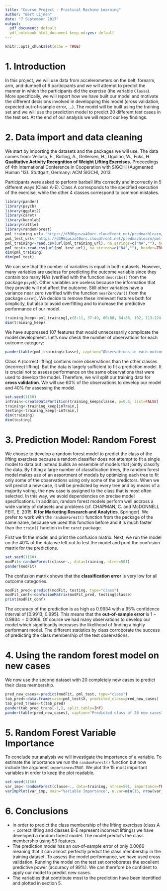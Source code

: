 ---
title: "Course Project - Practical Machine Learning"
author: "Bert Lijnen"
date: "7 September 2017"
output:
  pdf_document: default
  pdf_notebook html_document keep_md:yes: default
---

```{r setup, include=FALSE}
knitr::opts_chunk$set(echo = TRUE)
```

# 1. Introduction

In this project, we will use data from accelerometers on the belt, forearm, arm, and dumbell of 6 participants and we will attempt to predict the manner in which the participants did the exercise (the variable `Classe`). More specifically, we will report how we have built our model and motivate the different decisions involved in developping this model (cross validation, expected out-of-sample error, ...). The model will be built using the training set and we will use the prediction model to predict 20 different test cases in the test set. At the end of our analysis we will report our key findings. 

# 2. Data import and data cleaning

We start by importing the datasets and the packages we will use. The data comes from: 
Velloso, E., Bulling, A., Gellersen, H., Ugulino, W., Fuks, H. **Qualitative Activity Recognition of Weight Lifting Exercises.** Proceedings of 4th International Conference in Cooperation with SIGCHI (Augmented Human '13). Stuttgart, Germany: ACM SIGCHI, 2013.

Participants were asked to perform barbell lifts correctly and incorrectly in 5 different ways (Class A-E). Class A corresponds to the specified execution of the exercise, while the other 4 classes correspond to common mistakes. 

```{r message=FALSE, warning=FALSE, comment=NA}
library(pander)
library(psych)
library(ggplot2)
library(caret)
library(kernlab)
library(rattle)
library(randomForest)
pml_training_url<-"https://d396qusza40orc.cloudfront.net/predmachlearn/pml-training.csv"
pml_test_url<-"https://d396qusza40orc.cloudfront.net/predmachlearn/pml-testing.csv"
pml_training<-read.csv(url(pml_training_url), na.strings=c("NA",""), header=TRUE)
pml_test<-read.csv(url(pml_test_url), na.strings=c("NA",""), header=TRUE)
dim(pml_training)
dim(pml_test)
```

We can see that the number of variables is equal in both datasets. However, many variables are useless for predicting the outcome variable since they contain too many NAs (verified with the function `describe()` from the package `psych`). Other variables are useless because the information that they provide will not affect the outcome. Still other variables have a variance near zero (verified with the function `nearZeroVar()` from the package `caret`). We decide to remove these irrelevant features both for simplicity, but also to avoid overfitting and to increase the predictive performance of our model. 

```{r comment=NA}
training_keep<-pml_training[,c(8:11, 37:49, 60:68, 84:86, 102, 113:124, 140, 151:160)]
dim(training_keep)
```

We have suppressed 107 features that would unnecessarily complicate the model development. Let's now check the number of observations for each outcome category: 

```{r}
pander(table(pml_training$classe), caption="Observations in each outcome category")
```

Class A (correct lifting) contains more observations than the other classes (incorrect lifting). But the data is largely sufficient to fit a prediction model. It is crucial not to assess performance on the same observations that were used to develop the model. Therefore, we will split our training data for **cross validation**. We will use 60% of the observations to develop our model and 40% for assessing the model.

```{r comment=NA}
set.seed(1150)
inTrain<-createDataPartition(training_keep$classe, p=0.6, list=FALSE)
training<-training_keep[inTrain,]
testing<-training_keep[-inTrain,]
dim(training)
dim(testing)
```

# 3. Prediction Model: Random Forest  

We choose to develop a random forest model to predict the class of the lifting exercises because a random classifier does not attempt to fit a single model to data but instead builds an ensemble of models that jointly classify the data. By fitting a large number of classification trees, the random forest model makes use of an assortment of models by optimizing each tree to fit only some of the observations using only some of the predictors. When we will predict a new case, it will be predicted by every tree and by means of a majority voting, the new case is assigned to the class that is most often selected. In this way, we avoid dependencies on precise model specifications. In addition, random forest models perform well accross a wide variety of datasets and problems (cf. CHAPMAN, C. and McDONNELL FEIT, E. 2015. **R for Marketing Research and Analytics**. Springer). We prefer to work with the `randomForest()` function from the package of the same name, because we used this function before and it is much faster than the `train()` function in the `caret` package. 

First we fit the model and print the confusion matrix. Next, we run the model on the 40% of the data we left out to test the model and print the confusion matrix for the predictions.

```{r comment=NA}
set.seed(1150)
modFit<-randomForest(classe~., data=training, ntree=501)
pander(modFit)
```

The confusion matrix shows that the **classification error** is very low for all outcome categories.

```{r comment=NA}
modFit_pred<-predict(modFit, testing, type="class")
modFit_conf<-confusionMatrix(modFit_pred, testing$classe)
print(modFit_conf)
```

The accuracy of the prediction is as high as 0.9934 with a 95% confidence interval of [0.9913, 0.995]. This means that the **out-of-sample error** is $1-0.9934=0.0066$. Of course we had many observations to develop our model which significantly increases the likelihood of finding a highly performant model. The different statistics by class corroborate the success of predicting the class membership of the test observations.

# 4. Using the random forest model on new cases

We now use the second dataset with 20 completely new cases to predict their class membership. 

```{r comment=NA}
pred_new_cases<-predict(modFit, pml_test, type="class")
tab_pred<-data.frame(case=pml_test$X, predicted_class=pred_new_cases)
tab_pred_trans<-t(tab_pred)
pander(tab_pred_trans[-1,], split.table=Inf)
pander(table(pred_new_cases), caption="Predicted class of 20 new cases")
```

# 5. Random Forest Variable Importance 

To conclude our analysis we will investigate the importance of a variable. To estimate the importance we run the `randomForest()` function but now include the argument `importance=TRUE`. We plot the 15 most important variables in order to keep the plot readable. 

```{r comment=NA}
set.seed(1150)
var_imp<-randomForest(classe~., data=training, ntree=501, importance=TRUE)
varImpPlot(var_imp, main="Variable Importance", n.var=min(15, nrow(var_imp$importance)))
```

# 6. Conclusions 

* In order to predict the class membership of the lifting exercises (class A = correct lifting and classes B-E represent incorrect liftings) we have developed a random forest model. The model predicts the class membership using 53 features.   
* The prediction model has an out-of-sample error of only 0.0066 meaning that it can almost perfectly predict the class membership in the training dataset. To assess the model performance, we have used cross validation. Running the model on the test set corroborates the excellent predictive power (accuracy of 99%). We can therefore be confident to apply our model to predict new cases.  
* The variables that contribute most to the prediction have been identified and plotted in section 5.  

